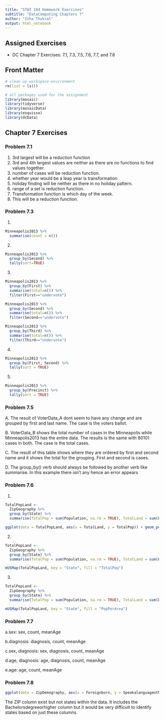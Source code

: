 ```yaml
---
title: "STAT 184 Homework Exercises" 
subtitle: "DataComputing Chapters 7"
author: "Isha Thukral"
output: html_notebook
---
```


## Assigned Exercises

- DC Chapter 7 Exercises: 7.1, 7.3, 7.5, 7.6, 7.7, and 7.8 

## Front Matter

```r
# clean up workspace environment
rm(list = ls())

# all packages used for the assignment
library(mosaic)
library(tidyverse)
library(mosaicData)
library(esquisse)
library(dcData)

```



## Chapter 7 Exercises

### Problem 7.1

1. 3rd largest will be a reduction function
2. 3rd and 4th largest values are neither as there are no functions to find values together.
3. number of cases will be reduction function.
4. whether year would be a leap year is transformation 
5. holiday finding will be neither as there in no holiday pattern.
6. range of a set is reduction function.
7. Transformation function is which day of the week.
8. This will be a reduction function.

 
### Problem 7.3
1.
```r
Minneapolis2013 %>%
  summarise(count = n())
```
2.
```r
Minneapolis2013 %>%
  group_by(Second) %>%
  tally(sort=TRUE)
```
3.
```r
Minneapolis2013 %>%
  group_by(First) %>%
  summarise(total=n()) %>%
  filter(First=="undervote")
```

```r
Minneapolis2013 %>%
  group_by(Second) %>%
  summarise(total=n()) %>%
  filter(Second=="undervote")
```
```r
Minneapolis2013 %>%
  group_by(Third) %>%
  summarise(total=n()) %>%
  filter(Third=="undervote")
```
4.
```r
Minneapolis2013 %>%
  group_by(First, Second) %>%
  tally(sort = TRUE)
```
5.
```r
Minneapolis2013 %>%
  group_by(Precinct) %>%
  tally(sort = TRUE)
```

### Problem 7.5

A. The result of VoterData_A dont seem to have any change and are grouped by first and last name. The case is the voters ballot.

B. VoterData_B shows the total number of cases in the Minneapolis while Minneapolis2013 has the entire data. The results is the same with 80101 cases in both. The case is the total cases.

C. The result of this table shows where they are ordered by first and second name and it shows the total for the grouping. First and second is cases.

D. The group_by() verb should always be followed by another verb like summarise. In this example there isn't any hence an error appears

### Problem 7.6
1.
```r
TotalPopLand <-
  ZipGeography %>%
  group_by(State) %>%
  summarise(TotalPop = sum(Population, na.rm = TRUE), TotalLand = sum(LandArea, na.rm = TRUE))

ggplot(data = TotalPopLand, aes(x = TotalLand, y = TotalPop)) + geom_point()  + aes(colour = State) + theme(legend.position = "right") + labs(title = "")
``` 
2.  
```r
TotalPopLand <-
  ZipGeography %>%
  group_by(State) %>%
  summarise(TotalPop = sum(Population, na.rm = TRUE), TotalLand = sum(LandArea, na.rm = TRUE))

mUSMap(TotalPopLand, key = "State", fill = "TotalPop")
```
3.
```r
TotalPopLand <-
  ZipGeography %>%
  group_by(State) %>%
  summarise(TotalPop = sum(Population, na.rm = TRUE), TotalLand = sum(LandArea, na.rm = TRUE), PopPerArea = TotalPop/TotalLand)

mUSMap(TotalPopLand, key = "State", fill = "PopPerArea")
```

### Problem 7.7

a.sex: sex, count, meanAge

b.diagnosis: diagnosis, count, meanAge

c.sex, diagnosis: sex, diagnosis, count, meanAge

d.age, diagnosis: age, diagnosis, count, meanAge

e.age: age, count, meanAge 

### Problem 7.8
```r
ggplot(data = ZipDemography, aes(x = Foreignborn, y = SpeakalanguageotherthanEnglishathome5yearsandover)) + geom_point()  + labs(title = "")
```

The ZIP column exist but not states within the data. It includes the Bachelorsdegreeorhigher column but it would be very difficult to identify states based on just these columns.  
